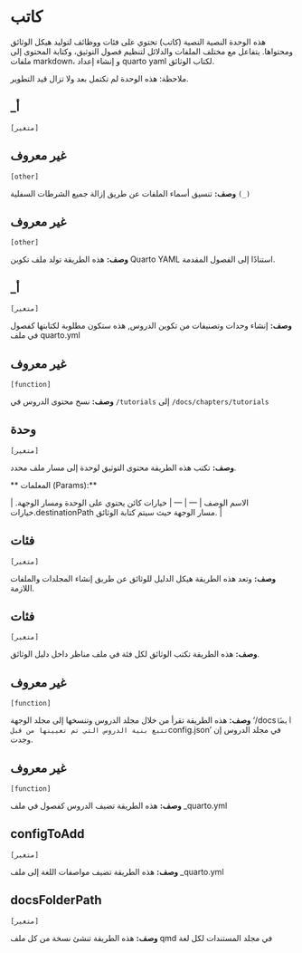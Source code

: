 # كاتب

هذه الوحدة النصية النصية (كاتب) تحتوي على فئات ووظائف
   لتوليد هيكل الوثائق ومحتواها.
   يتفاعل مع مختلف الملفات والدلائل لتنظيم
   فصول التوثيق، وكتابة المحتوى إلى ملفات markdown،
   و إنشاء إعداد quarto yaml لكتاب الوثائق.
 
   ملاحظة: هذه الوحدة لم تكتمل بعد ولا تزال قيد التطوير.



## _أ 
`[متغير]`
 


## غير معروف 
`[other]`
 
**وصف:**
تنسيق أسماء الملفات عن طريق إزالة جميع الشرطات السفلية `(_)`
    



## غير معروف 
`[other]`
 
**وصف:**
هذه الطريقة تولد ملف تكوين Quarto YAML استنادًا إلى الفصول المقدمة.



## _أ 
`[متغير]`
 
**وصف:**
إنشاء وحدات وتصنيفات من تكوين الدروس, هذه ستكون مطلوبة لكتابتها كفصول في ملف quarto.yml
     
      



## غير معروف 
`[function]`
 
**وصف:**
نسخ محتوى الدروس في `/tutorials` إلى `/docs/chapters/tutorials`
     
      



## وحدة 
`[متغير]`
 
**وصف:**
تكتب هذه الطريقة محتوى التوثيق لوحدة إلى مسار ملف محدد.

** المعلمات (Params):**

<unk> الاسم <unk> الوصف <unk>
| --- | --- |
<unk> خيارات <unk> كائن يحتوي على الوحدة ومسار الوجهة. |
<unk> خيارات.destinationPath <unk> مسار الوجهة حيث سيتم كتابة الوثائق. |



## فئات 
`[متغير]`
 
**وصف:**
وتعد هذه الطريقة هيكل الدليل للوثائق عن طريق إنشاء المجلدات والملفات اللازمة.



## فئات 
`[متغير]`
 
**وصف:**
هذه الطريقة تكتب الوثائق لكل فئة في ملف مناظر داخل دليل الوثائق.



## غير معروف 
`[function]`
 
**وصف:**
هذه الطريقة تقرأ من خلال مجلد الدروس وتنسخها إلى مجلد الوجهة '/docs` أيضًا
      تتبع بنية الدروس التي تم تعيينها من قبل `config.json' في مجلد الدروس إن وجدت.
     
      



## غير معروف 
`[function]`
 
**وصف:**
هذه الطريقة تضيف الدروس كفصول في ملف _quarto.yml
     
      



## configToAdd 
`[متغير]`
 
**وصف:**
هذه الطريقة تضيف مواصفات اللغة إلى ملف _quarto.yml
     
      



## docsFolderPath 
`[متغير]`
 
**وصف:**
هذه الطريقة تنشئ نسخة من كل ملف qmd في مجلد المستندات لكل لغة

